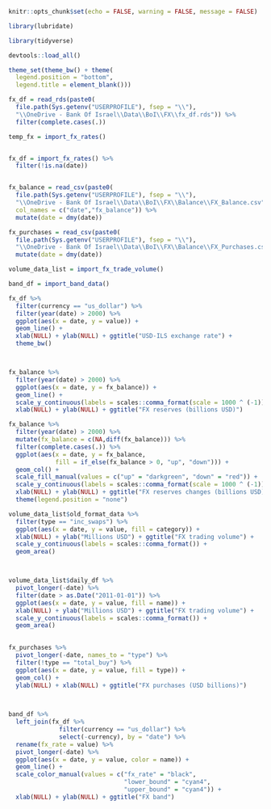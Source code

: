 
```r

knitr::opts_chunk$set(echo = FALSE, warning = FALSE, message = FALSE)

```


```r

library(lubridate)

library(tidyverse)

devtools::load_all()


```


```r

theme_set(theme_bw() + theme(
  legend.position = "bottom",
  legend.title = element_blank()))

```


```r

fx_df = read_rds(paste0(
  file.path(Sys.getenv("USERPROFILE"), fsep = "\\"),
  "\\OneDrive - Bank Of Israel\\Data\\BoI\\FX\\fx_df.rds")) %>% 
  filter(complete.cases(.))

temp_fx = import_fx_rates()



```


```r

fx_df = import_fx_rates() %>% 
  filter(!is.na(date))


fx_balance = read_csv(paste0(
  file.path(Sys.getenv("USERPROFILE"), fsep = "\\"),
  "\\OneDrive - Bank Of Israel\\Data\\BoI\\FX\\Balance\\FX_Balance.csv"),
  col_names = c("date","fx_balance")) %>% 
  mutate(date = dmy(date))

fx_purchases = read_csv(paste0(
  file.path(Sys.getenv("USERPROFILE"), fsep = "\\"),
  "\\OneDrive - Bank Of Israel\\Data\\BoI\\FX\\Balance\\FX_Purchases.csv")) %>% 
  mutate(date = dmy(date))

```


```r

volume_data_list = import_fx_trade_volume()

```


```r

band_df = import_band_data()

```


```r

fx_df %>% 
  filter(currency == "us_dollar") %>% 
  filter(year(date) > 2000) %>%
  ggplot(aes(x = date, y = value)) + 
  geom_line() + 
  xlab(NULL) + ylab(NULL) + ggtitle("USD-ILS exchange rate") + 
  theme_bw()




```


```r

fx_balance %>% 
  filter(year(date) > 2000) %>%
  ggplot(aes(x = date, y = fx_balance)) + 
  geom_line() + 
  scale_y_continuous(labels = scales::comma_format(scale = 1000 ^ (-1))) + 
  xlab(NULL) + ylab(NULL) + ggtitle("FX reserves (billions USD)")

```


```r

fx_balance %>% 
  filter(year(date) > 2000) %>%
  mutate(fx_balance = c(NA,diff(fx_balance))) %>% 
  filter(complete.cases(.)) %>% 
  ggplot(aes(x = date, y = fx_balance,
             fill = if_else(fx_balance > 0, "up", "down"))) + 
  geom_col() + 
  scale_fill_manual(values = c("up" = "darkgreen", "down" = "red")) + 
  scale_y_continuous(labels = scales::comma_format(scale = 1000 ^ (-1))) + 
  xlab(NULL) + ylab(NULL) + ggtitle("FX reserves changes (billions USD)") + 
  theme(legend.position = "none")


```


```r


volume_data_list$old_format_data %>% 
  filter(type == "inc_swaps") %>% 
  ggplot(aes(x = date, y = value, fill = category)) + 
  xlab(NULL) + ylab("Millions USD") + ggtitle("FX trading volume") + 
  scale_y_continuous(labels = scales::comma_format()) + 
  geom_area()




```


```r

volume_data_list$daily_df %>% 
  pivot_longer(-date) %>% 
  filter(date > as.Date("2011-01-01")) %>% 
  ggplot(aes(x = date, y = value, fill = name)) + 
  xlab(NULL) + ylab("Millions USD") + ggtitle("FX trading volume") + 
  scale_y_continuous(labels = scales::comma_format()) + 
  geom_area()
  

```


```r

fx_purchases %>% 
  pivot_longer(-date, names_to = "type") %>% 
  filter(!type == "total_buy") %>% 
  ggplot(aes(x = date, y = value, fill = type)) + 
  geom_col() + 
  ylab(NULL) + xlab(NULL) + ggtitle("FX purchases (USD billions)")
  



```


```r

band_df %>% 
  left_join(fx_df %>% 
              filter(currency == "us_dollar") %>% 
              select(-currency), by = "date") %>% 
  rename(fx_rate = value) %>% 
  pivot_longer(-date) %>% 
  ggplot(aes(x = date, y = value, color = name)) + 
  geom_line() + 
  scale_color_manual(values = c("fx_rate" = "black",
                                "lower_bound" = "cyan4",
                                "upper_bound" = "cyan4")) + 
  xlab(NULL) + ylab(NULL) + ggtitle("FX band")


```

